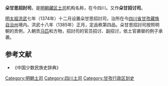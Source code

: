 '''朵甘思招討司'''，是[[明朝|明朝]][[藏区|藏区]][[土司|土司]]机构名称，在今四川。又作'''朵甘招讨司'''。

[[明太祖|明太祖]][[洪武|洪武]]七年（1374年）十二月设置朵甘思招討司，治所在今[[四川省|四川省]][[甘孜藏族自治州|甘孜藏族自治州]]境内。洪武十八年（1385年）正月，定品秩第四品。朵甘思招討司按照明朝的贡例，入朝贡[[马匹|马匹]]和方物，招討司的官员招讨、副招讨，依土官袭替的例子承袭。
== 参考文献 ==
* 《中国少数民族史辞典》
{{明朝行政区划|军}}

[[Category:明朝土司|Category:明朝土司]]
[[Category:四川土司|Category:四川土司]]
[[Category:甘孜行政区划史|Category:甘孜行政区划史]]